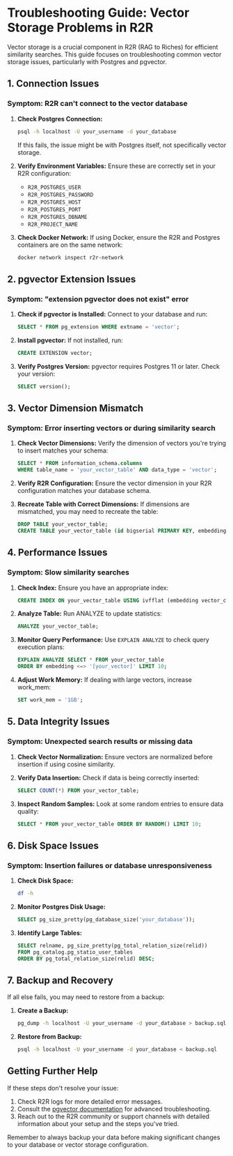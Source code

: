 # Troubleshooting Guide: Vector Storage Problems in R2R

Vector storage is a crucial component in R2R (RAG to Riches) for efficient similarity searches. This guide focuses on troubleshooting common vector storage issues, particularly with Postgres and pgvector.

## 1. Connection Issues

### Symptom: R2R can't connect to the vector database

1. **Check Postgres Connection:**
   ```bash
   psql -h localhost -U your_username -d your_database
   ```
   If this fails, the issue might be with Postgres itself, not specifically vector storage.

2. **Verify Environment Variables:**
   Ensure these are correctly set in your R2R configuration:
   - `R2R_POSTGRES_USER`
   - `R2R_POSTGRES_PASSWORD`
   - `R2R_POSTGRES_HOST`
   - `R2R_POSTGRES_PORT`
   - `R2R_POSTGRES_DBNAME`
   - `R2R_PROJECT_NAME`

3. **Check Docker Network:**
   If using Docker, ensure the R2R and Postgres containers are on the same network:
   ```bash
   docker network inspect r2r-network
   ```

## 2. pgvector Extension Issues

### Symptom: "extension pgvector does not exist" error

1. **Check if pgvector is Installed:**
   Connect to your database and run:
   ```sql
   SELECT * FROM pg_extension WHERE extname = 'vector';
   ```

2. **Install pgvector:**
   If not installed, run:
   ```sql
   CREATE EXTENSION vector;
   ```

3. **Verify Postgres Version:**
   pgvector requires Postgres 11 or later. Check your version:
   ```sql
   SELECT version();
   ```

## 3. Vector Dimension Mismatch

### Symptom: Error inserting vectors or during similarity search

1. **Check Vector Dimensions:**
   Verify the dimension of vectors you're trying to insert matches your schema:
   ```sql
   SELECT * FROM information_schema.columns
   WHERE table_name = 'your_vector_table' AND data_type = 'vector';
   ```

2. **Verify R2R Configuration:**
   Ensure the vector dimension in your R2R configuration matches your database schema.

3. **Recreate Table with Correct Dimensions:**
   If dimensions are mismatched, you may need to recreate the table:
   ```sql
   DROP TABLE your_vector_table;
   CREATE TABLE your_vector_table (id bigserial PRIMARY KEY, embedding vector(384));
   ```

## 4. Performance Issues

### Symptom: Slow similarity searches

1. **Check Index:**
   Ensure you have an appropriate index:
   ```sql
   CREATE INDEX ON your_vector_table USING ivfflat (embedding vector_cosine_ops);
   ```

2. **Analyze Table:**
   Run ANALYZE to update statistics:
   ```sql
   ANALYZE your_vector_table;
   ```

3. **Monitor Query Performance:**
   Use `EXPLAIN ANALYZE` to check query execution plans:
   ```sql
   EXPLAIN ANALYZE SELECT * FROM your_vector_table
   ORDER BY embedding <=> '[your_vector]' LIMIT 10;
   ```

4. **Adjust Work Memory:**
   If dealing with large vectors, increase work_mem:
   ```sql
   SET work_mem = '1GB';
   ```

## 5. Data Integrity Issues

### Symptom: Unexpected search results or missing data

1. **Check Vector Normalization:**
   Ensure vectors are normalized before insertion if using cosine similarity.

2. **Verify Data Insertion:**
   Check if data is being correctly inserted:
   ```sql
   SELECT COUNT(*) FROM your_vector_table;
   ```

3. **Inspect Random Samples:**
   Look at some random entries to ensure data quality:
   ```sql
   SELECT * FROM your_vector_table ORDER BY RANDOM() LIMIT 10;
   ```

## 6. Disk Space Issues

### Symptom: Insertion failures or database unresponsiveness

1. **Check Disk Space:**
   ```bash
   df -h
   ```

2. **Monitor Postgres Disk Usage:**
   ```sql
   SELECT pg_size_pretty(pg_database_size('your_database'));
   ```

3. **Identify Large Tables:**
   ```sql
   SELECT relname, pg_size_pretty(pg_total_relation_size(relid))
   FROM pg_catalog.pg_statio_user_tables
   ORDER BY pg_total_relation_size(relid) DESC;
   ```

## 7. Backup and Recovery

If all else fails, you may need to restore from a backup:

1. **Create a Backup:**
   ```bash
   pg_dump -h localhost -U your_username -d your_database > backup.sql
   ```

2. **Restore from Backup:**
   ```bash
   psql -h localhost -U your_username -d your_database < backup.sql
   ```

## Getting Further Help

If these steps don't resolve your issue:

1. Check R2R logs for more detailed error messages.
2. Consult the [pgvector documentation](https://github.com/pgvector/pgvector) for advanced troubleshooting.
3. Reach out to the R2R community or support channels with detailed information about your setup and the steps you've tried.

Remember to always backup your data before making significant changes to your database or vector storage configuration.
